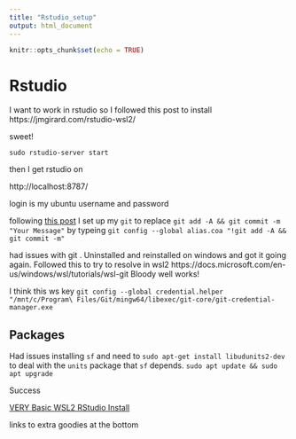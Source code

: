 ```yaml
---
title: "Rstudio_setup"
output: html_document
---
```


```r
knitr::opts_chunk$set(echo = TRUE)
```

# Rstudio
I want to work in rstudio so I followed this post to install https://jmgirard.com/rstudio-wsl2/

sweet!  

`sudo rstudio-server start`

then I get rstudio on 

http://localhost:8787/ 


login is my ubuntu username and password

following [this post](https://stackoverflow.com/questions/2419249/how-can-i-stage-and-commit-all-files-including-newly-added-files-using-a-singl) I set up my `git` to replace `git add -A && git commit -m "Your Message"` by typeing
`git config --global alias.coa "!git add -A && git commit -m"` 

had issues with git .  Uninstalled and reinstalled on windows and got it going again.  Followed this to try to resolve in wsl2 https://docs.microsoft.com/en-us/windows/wsl/tutorials/wsl-git Bloody well works!

I think this ws key `git config --global credential.helper "/mnt/c/Program\ Files/Git/mingw64/libexec/git-core/git-credential-manager.exe`

## Packages

Had issues installing `sf` and need to 
`sudo apt-get install libudunits2-dev` to deal with the `units` package that `sf` depends.
`sudo apt update && sudo apt upgrade`

Success


[VERY Basic WSL2 RStudio Install](https://gist.github.com/Thell/f9381c0efea50f36269230a1f90669a8)

links to extra goodies at the bottom
